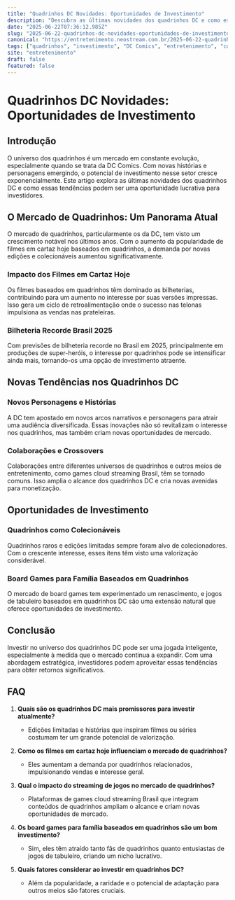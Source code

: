 ```yaml
---
title: "Quadrinhos DC Novidades: Oportunidades de Investimento"
description: "Descubra as últimas novidades dos quadrinhos DC e como esses lançamentos podem representar oportunidades de investimento no mercado de entretenimento."
date: "2025-06-22T07:36:12.985Z"
slug: "2025-06-22-quadrinhos-dc-novidades-oportunidades-de-investimento"
canonical: "https://entretenimento.neostream.com.br/2025-06-22-quadrinhos-dc-novidades-oportunidades-de-investimento"
tags: ["quadrinhos", "investimento", "DC Comics", "entretenimento", "cultura pop"]
site: "entretenimento"
draft: false
featured: false
---
```


# Quadrinhos DC Novidades: Oportunidades de Investimento

## Introdução
O universo dos quadrinhos é um mercado em constante evolução, especialmente quando se trata da DC Comics. Com novas histórias e personagens emergindo, o potencial de investimento nesse setor cresce exponencialmente. Este artigo explora as últimas novidades dos quadrinhos DC e como essas tendências podem ser uma oportunidade lucrativa para investidores.

## O Mercado de Quadrinhos: Um Panorama Atual
O mercado de quadrinhos, particularmente os da DC, tem visto um crescimento notável nos últimos anos. Com o aumento da popularidade de filmes em cartaz hoje baseados em quadrinhos, a demanda por novas edições e colecionáveis aumentou significativamente.

### Impacto dos Filmes em Cartaz Hoje
Os filmes baseados em quadrinhos têm dominado as bilheterias, contribuindo para um aumento no interesse por suas versões impressas. Isso gera um ciclo de retroalimentação onde o sucesso nas telonas impulsiona as vendas nas prateleiras.

### Bilheteria Recorde Brasil 2025
Com previsões de bilheteria recorde no Brasil em 2025, principalmente em produções de super-heróis, o interesse por quadrinhos pode se intensificar ainda mais, tornando-os uma opção de investimento atraente.

## Novas Tendências nos Quadrinhos DC
### Novos Personagens e Histórias
A DC tem apostado em novos arcos narrativos e personagens para atrair uma audiência diversificada. Essas inovações não só revitalizam o interesse nos quadrinhos, mas também criam novas oportunidades de mercado.

### Colaborações e Crossovers
Colaborações entre diferentes universos de quadrinhos e outros meios de entretenimento, como games cloud streaming Brasil, têm se tornado comuns. Isso amplia o alcance dos quadrinhos DC e cria novas avenidas para monetização.

## Oportunidades de Investimento
### Quadrinhos como Colecionáveis
Quadrinhos raros e edições limitadas sempre foram alvo de colecionadores. Com o crescente interesse, esses itens têm visto uma valorização considerável.

### Board Games para Família Baseados em Quadrinhos
O mercado de board games tem experimentado um renascimento, e jogos de tabuleiro baseados em quadrinhos DC são uma extensão natural que oferece oportunidades de investimento.

## Conclusão
Investir no universo dos quadrinhos DC pode ser uma jogada inteligente, especialmente à medida que o mercado continua a expandir. Com uma abordagem estratégica, investidores podem aproveitar essas tendências para obter retornos significativos.

## FAQ

1. **Quais são os quadrinhos DC mais promissores para investir atualmente?**
   - Edições limitadas e histórias que inspiram filmes ou séries costumam ter um grande potencial de valorização.

2. **Como os filmes em cartaz hoje influenciam o mercado de quadrinhos?**
   - Eles aumentam a demanda por quadrinhos relacionados, impulsionando vendas e interesse geral.

3. **Qual o impacto do streaming de jogos no mercado de quadrinhos?**
   - Plataformas de games cloud streaming Brasil que integram conteúdos de quadrinhos ampliam o alcance e criam novas oportunidades de mercado.

4. **Os board games para família baseados em quadrinhos são um bom investimento?**
   - Sim, eles têm atraído tanto fãs de quadrinhos quanto entusiastas de jogos de tabuleiro, criando um nicho lucrativo.

5. **Quais fatores considerar ao investir em quadrinhos DC?**
   - Além da popularidade, a raridade e o potencial de adaptação para outros meios são fatores cruciais.
